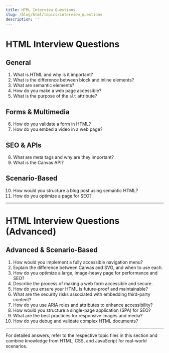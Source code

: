 ```yaml
---
title: HTML Interview Questions
slug: /blog/html/topics/interview_questions
description: ''
---
```

# HTML Interview Questions

## General
1. What is HTML and why is it important?
2. What is the difference between block and inline elements?
3. What are semantic elements?
4. How do you make a web page accessible?
5. What is the purpose of the `alt` attribute?

## Forms & Multimedia
6. How do you validate a form in HTML?
7. How do you embed a video in a web page?

## SEO & APIs
8. What are meta tags and why are they important?
9. What is the Canvas API?

## Scenario-Based
10. How would you structure a blog post using semantic HTML?
11. How do you optimize a page for SEO?

---

# HTML Interview Questions (Advanced)

## Advanced & Scenario-Based
1. How would you implement a fully accessible navigation menu?
2. Explain the difference between Canvas and SVG, and when to use each.
3. How do you optimize a large, image-heavy page for performance and SEO?
4. Describe the process of making a web form accessible and secure.
5. How do you ensure your HTML is future-proof and maintainable?
6. What are the security risks associated with embedding third-party content?
7. How do you use ARIA roles and attributes to enhance accessibility?
8. How would you structure a single-page application (SPA) for SEO?
9. What are the best practices for responsive images and media?
10. How do you debug and validate complex HTML documents?

---

For detailed answers, refer to the respective topic files in this section and combine knowledge from HTML, CSS, and JavaScript for real-world scenarios.
